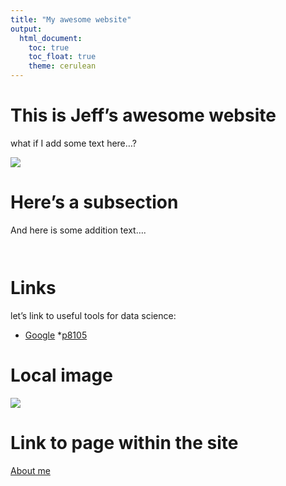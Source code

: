 ```yaml
---
title: "My awesome website"
output: 
  html_document:
    toc: true
    toc_float: true
    theme: cerulean
---
```


# This is Jeff's awesome website
what if I add some text here...?


![](https://media.giphy.com/media/drXGoW1iudhKw/giphy.gif)

# Here's a subsection
And here is some addition text....

```r


```



```r


```

# Links
let's link to useful tools for data science:

* [Google](https://www.google.com.hk/)
*[p8105](https://www.p8105.com/index.html)


# Local image
![](images/cat.png)

# Link to page within the site
[About me](about.html)




